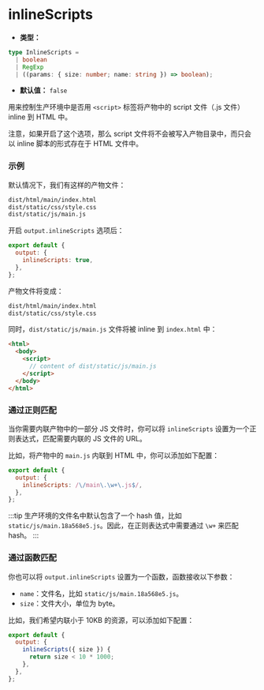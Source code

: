 # inlineScripts

- **类型：**

```ts
type InlineScripts =
  | boolean
  | RegExp
  | ((params: { size: number; name: string }) => boolean);
```

- **默认值：** `false`

用来控制生产环境中是否用 `<script>` 标签将产物中的 script 文件（.js 文件）inline 到 HTML 中。

注意，如果开启了这个选项，那么 script 文件将不会被写入产物目录中，而只会以 inline 脚本的形式存在于 HTML 文件中。

### 示例

默认情况下，我们有这样的产物文件：

```bash
dist/html/main/index.html
dist/static/css/style.css
dist/static/js/main.js
```

开启 `output.inlineScripts` 选项后：

```js
export default {
  output: {
    inlineScripts: true,
  },
};
```

产物文件将变成：

```bash
dist/html/main/index.html
dist/static/css/style.css
```

同时，`dist/static/js/main.js` 文件将被 inline 到 `index.html` 中：

```html
<html>
  <body>
    <script>
      // content of dist/static/js/main.js
    </script>
  </body>
</html>
```

### 通过正则匹配

当你需要内联产物中的一部分 JS 文件时，你可以将 `inlineScripts` 设置为一个正则表达式，匹配需要内联的 JS 文件的 URL。

比如，将产物中的 `main.js` 内联到 HTML 中，你可以添加如下配置：

```js
export default {
  output: {
    inlineScripts: /\/main\.\w+\.js$/,
  },
};
```

:::tip
生产环境的文件名中默认包含了一个 hash 值，比如 `static/js/main.18a568e5.js`。因此，在正则表达式中需要通过 `\w+` 来匹配 hash。
:::

### 通过函数匹配

你也可以将 `output.inlineScripts` 设置为一个函数，函数接收以下参数：

- `name`：文件名，比如 `static/js/main.18a568e5.js`。
- `size`：文件大小，单位为 byte。

比如，我们希望内联小于 10KB 的资源，可以添加如下配置：

```js
export default {
  output: {
    inlineScripts({ size }) {
      return size < 10 * 1000;
    },
  },
};
```
